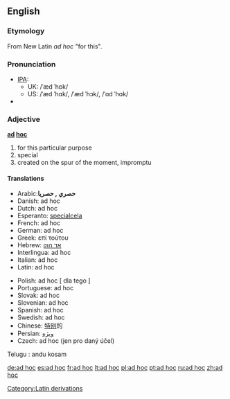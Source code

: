 ==English==

===Etymology===
From New Latin ''ad hoc'' "for this".

===Pronunciation===
*[[IPA]]:
**UK: /ˈæd ˈhɒk/ 
**US: /ˈæd ˈhɑk/, /ˈæd ˈhɔk/, /ˈɑd ˈhɑk/
*{{audio|en-us-ad hoc.ogg|Audio (US)}}

===Adjective===
'''[[ad]] [[hoc]]'''
# for this particular purpose
# special
# created on the spur of the moment, impromptu

====Translations====
{{top}}
*Arabic:'''حصري , حصريا'''
*Danish: ad hoc
*Dutch: ad hoc
*Esperanto: [[specialcela]]
*French: ad hoc 
*German: ad hoc 
*Greek: επί τούτου
*Hebrew: [[:he:אד הוק|אד הוק]]
*Interlingua: ad hoc 
*Italian: ad hoc
*Latin: ad hoc
{{mid}}
*Polish: ad hoc [ dla tego ]
*Portuguese: ad hoc
*Slovak: ad hoc
*Slovenian: ad hoc
*Spanish: ad hoc
*Swedish: ad hoc
*Chinese: [[特别]]的
*Persian: [[ویژه]]
*Czech: ad hoc (jen pro daný účel)
{{bottom}}

[[Category:Latin derivations]]

Telugu : andu kosam

[[de:ad hoc]]
[[es:ad hoc]]
[[fr:ad hoc]]
[[lt:ad hoc]]
[[pl:ad hoc]]
[[pt:ad hoc]]
[[ru:ad hoc]]
[[zh:ad hoc]]